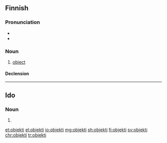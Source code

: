 ==Finnish==

===Pronunciation===
* {{IPA|[ˈo̞bje̞kti]|lang=fi}}
* {{hyphenation|ob|jek|ti|lang=fi}}

===Noun===
{{fi-noun}}

# [[object]]

====Declension====
{{fi-decl-risti|objekt|||a}}

----

==Ido==

===Noun===
{{head|io|plural}}

# {{plural of|objekto|lang=io}}

[[et:objekti]]
[[el:objekti]]
[[io:objekti]]
[[mg:objekti]]
[[sh:objekti]]
[[fi:objekti]]
[[sv:objekti]]
[[chr:objekti]]
[[tr:objekti]]